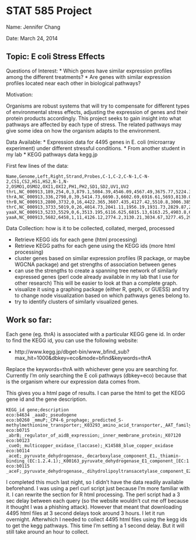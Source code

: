 STAT 585 Project
========================================================
Name: Jennifer Chang

Date: March 24, 2014

Topic: E coli Stress Effects
-----------------------

Questions of Interest:
* Which genes have similar expression profiles among the different treatments?
* Are genes with similar expression profiles located near each other in biological pathways?

Motivation:

Organisms are robust systems that will try to compensate for different types of environmental stress effects, adjusting the expression of genes and their protein products accordingly.  This project seeks to gain insight into what pathways are affected by each type of stress. The related pathways may give some idea on how the organism adapts to the environment.

Data Available:
* Expression data for 4495 genes in E. coli (microarray experiment) under different stressful conditions.
  * From another student in my lab
* KEGG pathways data kegg.jp

First few lines of the data:

    Name,Genome,Left,Right,Strand,Probes,C-1,C-2,C-N-1,C-N-2,CS1,CS2,HS1,HS2,N-1,N-2,OSMO1,OSMO2,OXI1,OXI2,PH1,PH2,SD1,SD2,UV1,UV2
    thrL,NC_000913,189,254,0,3,879.1,5084.39,4546.09,4567.49,3675.77,5224.34,4478.29,5322.83,4964.07,3454.97,4531.38,5980.55,4280.31,4850.89,3877.28,4390.3,3610.96,5444.51,4576.56,5368.29
    thrA,NC_000913,336,2798,0,39,5414.73,6690.3,6602.69,6916.61,5693,8130.07,7332.8,6655.32,6538.31,6087.38,7587.61,6557.46,6601.19,7295.16,8032.49,5096.85,5872.61,7340.37,5964.53,6941.64
    thrB,NC_000913,2800,3732,0,16,4422.365,3607.435,4127.42,5510.8,3006.385,6201.945,5435.84,4829.43,4367.41,3465.7,4787.79,3764.09,4325.555,5197.31,4645.045,3809.18,3088.84,4003.335,3446.44,4755.96
    thrC,NC_000913,3733,5019,0,26,4014.73,2041.11,1956.19,1931.73,2829.87,2325.45,1953.05,1575.68,1997.17,2260.375,1847.94,2194.68,1839.93,1744.595,2610.36,3306.395,2979.075,1716.985,2523.655,1791.38
    yaaX,NC_000913,5233,5529,0,6,3513.195,6116.625,6815.13,6163.25,4903.8,6683.355,7913.935,7055.21,8745.9,4858.61,6504.795,5744.08,6892.02,7080.175,4930.425,7799.265,4315.725,8836.68,3821.76,6740.79
    yaaA,NC_000913,5682,6458,1,11,4126.12,2774.2,3130.21,3034.67,3277.45,2993.66,3355.36,3390.82,2569.19,3783.69,3070.14,2838.48,3170.14,1797.61,3152.4,2820.47,3868.44,2551.58,4514.88,3082.76
    
Data Collection: how is it to be collected, collated, merged, processed

* Retrieve KEGG ids for each gene (html processing)
* Retrieve KEGG paths for each gene using the KEGG ids (more html processing)
* cluster genes based on similar expression profiles (R package, or maybe WGCNA package) and get strengths of association between genes
* can use the strengths to create a spanning tree network of similarly expressed genes (perl code already available in my lab that I use for other research) This will be easier to look at than a complete graph.
* visualize it using a graphing package (either R, gephi, or GUESS) and try to change node visualization based on which pathways genes belong to.
* try to identify clusters of similarly visualized genes.

Work so far:
-----------
Each gene (eg. thrA) is associated with a particular KEGG gene id.  In order to find the KEGG id, you can use the following website:

* http://www.kegg.jp/dbget-bin/www_bfind_sub?max_hit=1000&dbkey=eco&mode=bfind&keywords=thrA
    
Replace the keywords=thrA with whichever gene you are searching for.  Currently I'm only searching the E coli pathways (dbkey=eco) because that is the organism where our expression data comes from.

This gives you a html page of results.  I can parse the html to get the KEGG gene id and the gene description.

    KEGG_id gene;description
    eco:b4634 _aaaD;_pseudogene
    eco:b0260 _mmuP;_CP4-6_prophage;_predicted_S-methylmethionine_transporter;_K03293_amino_acid_transporter,_AAT_family
    eco:b0715 _abrB;_regulator_of_aidB_expression;_inner_membrane_protein;_K07120
    eco:b0123 _cueO;_multicopper_oxidase_(laccase);_K14588_blue_copper_oxidase
    eco:b0114 _aceE;_pyruvate_dehydrogenase,_decarboxylase_component_E1,_thiamin-binding_(EC:1.2.4.1);_K00163_pyruvate_dehydrogenase_E1_component_[EC:1.2.4.1]
    eco:b0115 _aceF;_pyruvate_dehydrogenase,_dihydrolipoyltransacetylase_component_E2_(EC:2.3.1.12);_K00627_pyruvate_dehydrogenase_E2_component_(dihydrolipoamide_acetyltransferase)_[EC:2.3.1.12]
    
I completed this much last night, so I didn't have the data readily available beforehand.  I was using a perl curl script just because I'm more familiar with it. I can rewrite the section for R html processing. The perl script had a 3 sec delay between each query (so the website wouldn't cut me off because it thought I was a phishing attack).  However that meant that downloading 4495 html files at 3 second delays took around 3 hours. I let it run overnight. Afterwhich I needed to collect 4495 html files using the kegg ids to get the kegg pathways. This time I'm setting a 1 second delay.  But it will still take around an hour to collect. 
    

<!-- comment
#=======
Load information from Twitter:
#```{r}
# Connect to Twitter
# Online Directions: http://thinktostart.wordpress.com/2013/05/22/twitter-authentification-with-r/
library(RCurl)
options(RCurlOptions=list(cainfo=system.file("CurlSSL", "cacert.pem",package="RCurl")))
require(twitteR)
reqURL<-"https://api.twitter.com/oauth/request_token"
accessURL<-"https://api.twitter.com/oauth/access_token"
authURL<-"https://api.twitter.com/oauth/authorize"
consumerKey<-"7LTjhEJ19yEs5rsV5x60TA"
consumerSecret<-"8YZc0wfGVvi5IOIsN795QxXubSnKNwiHH4C2xiWMPc"

twitCred<-OAuthFactory$new(consumerKey=consumerKey,consumerSecret=consumerSecret, requestURL=reqURL, accessURL=accessURL, authURL=authURL)
twitCred$handshake(cainfo=system.file("CurlSSL","cacert.pem",package="RCurl"))
registerTwitterOAuth(twitCred)

# work with Twitter Data
rsTweets<-searchTwitter("#Olympics", n=500) # search twitter
saveRDS(rsTweets, file="rsTweets.RData") # save search
rsTweets<-readRDS("rsTweets.RData") # read in saved search
str(rsTweets[[1]])

rsTweets[[1]]$getText()
rsTweets[[1]]$getScreenName()
library(plyr)
tweets.df=ldply(rsTweets,function(t) t$toDataFrame())
names(tweets.df)
head(tweets.df)
head(tweets.df$text)
head(tweets.df$screenName)
```

Shiny basic example
#```{r}
library(shiny)
runExample("01_hello")
runExample()

# Creating a Shiny app requires creating two files and putting it into a folder (e.g. shiny_app)
# 1) ui.R (user interface)
# 2) server.R

runApp("shiny_app") # run the app by giving the folder name (and loc)
```
-->
